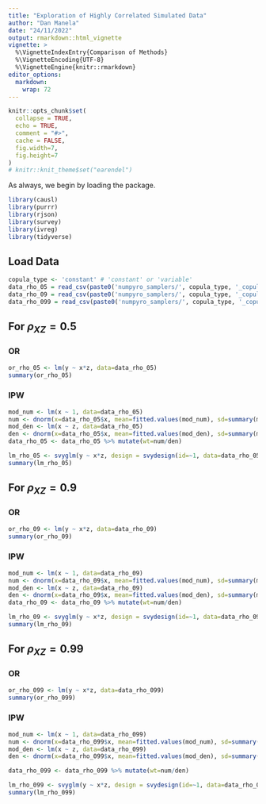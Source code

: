 ```yaml
---
title: "Exploration of Highly Correlated Simulated Data"
author: "Dan Manela"
date: "24/11/2022"
output: rmarkdown::html_vignette
vignette: >
  %\VignetteIndexEntry{Comparison of Methods}
  %\VignetteEncoding{UTF-8}
  %\VignetteEngine{knitr::rmarkdown}
editor_options: 
  markdown: 
    wrap: 72
---
```


```r
knitr::opts_chunk$set(
  collapse = TRUE,
  echo = TRUE,
  comment = "#>",
  cache = FALSE,
  fig.width=7, 
  fig.height=7
)
# knitr::knit_theme$set("earendel")
```

As always, we begin by loading the package.

```r
library(causl)
library(purrr)
library(rjson)
library(survey)
library(ivreg)
library(tidyverse)
```

## Load Data

```r
copula_type <- 'constant' # 'constant' or 'variable'
data_rho_05 = read_csv(paste0('numpyro_samplers/', copula_type, '_copula_samples_rho_05.csv'))
data_rho_09 = read_csv(paste0('numpyro_samplers/', copula_type, '_copula_samples_rho_09.csv'))
data_rho_099 = read_csv(paste0('numpyro_samplers/', copula_type, '_copula_samples_rho_099.csv'))
```

## For $\rho_{XZ} = 0.5$

### OR
```r
or_rho_05 <- lm(y ~ x*z, data=data_rho_05)
summary(or_rho_05)
```

### IPW

```r
mod_num <- lm(x ~ 1, data=data_rho_05)
num <- dnorm(x=data_rho_05$x, mean=fitted.values(mod_num), sd=summary(mod_num)$sigma)
mod_den <- lm(x ~ z, data=data_rho_05)
den <- dnorm(x=data_rho_05$x, mean=fitted.values(mod_den), sd=summary(mod_den)$sigma)
data_rho_05 <- data_rho_05 %>% mutate(wt=num/den)

lm_rho_05 <- svyglm(y ~ x*z, design = svydesign(id=~1, data=data_rho_05, weights = ~data_rho_05$wt))
summary(lm_rho_05)
```

## For $\rho_{XZ} = 0.9$
### OR
```r
or_rho_09 <- lm(y ~ x*z, data=data_rho_09)
summary(or_rho_09)
```
### IPW
```r
mod_num <- lm(x ~ 1, data=data_rho_09)
num <- dnorm(x=data_rho_09$x, mean=fitted.values(mod_num), sd=summary(mod_num)$sigma)
mod_den <- lm(x ~ z, data=data_rho_09)
den <- dnorm(x=data_rho_09$x, mean=fitted.values(mod_den), sd=summary(mod_den)$sigma)
data_rho_09 <- data_rho_09 %>% mutate(wt=num/den)

lm_rho_09 <- svyglm(y ~ x*z, design = svydesign(id=~1, data=data_rho_09, weights = ~data_rho_09$wt))
summary(lm_rho_09)
```

## For $\rho_{XZ} = 0.99$
### OR
```r
or_rho_099 <- lm(y ~ x*z, data=data_rho_099)
summary(or_rho_099)
```
### IPW
```r
mod_num <- lm(x ~ 1, data=data_rho_099)
num <- dnorm(x=data_rho_099$x, mean=fitted.values(mod_num), sd=summary(mod_num)$sigma)
mod_den <- lm(x ~ z, data=data_rho_099)
den <- dnorm(x=data_rho_099$x, mean=fitted.values(mod_den), sd=summary(mod_den)$sigma)

data_rho_099 <- data_rho_099 %>% mutate(wt=num/den)

lm_rho_099 <- svyglm(y ~ x*z, design = svydesign(id=~1, data=data_rho_099, weights = ~data_rho_099$wt))
summary(lm_rho_099)
```
